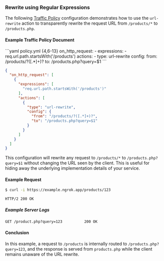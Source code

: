 ### Rewrite using Regular Expressions

The following [Traffic Policy](/docs/traffic-policy/)
configuration demonstrates how to use the `url-rewrite` action to transparently
rewrite the request URL from `/products/*` to `/products.php`.

#### Example Traffic Policy Document

<CodeGroup>
```yaml policy.yml {4,6-13}
on_http_request:
  - expressions:
      - req.url.path.startsWith('/products')
    actions:
      - type: url-rewrite
        config:
          from: /products/?([.*]+)?
          to: /products.php?query=$1
```

```json policy.json {5,8-14}
{
  "on_http_request": [
    {
      "expressions": [
        "req.url.path.startsWith('/products')"
      ],
      "actions": [
        {
          "type": "url-rewrite",
          "config": {
            "from": "/products/?([.*]+)?",
            "to": "/products.php?query=$1"
          }
        }
      ]
    }
  ]
}
```
</CodeGroup>

This configuration will rewrite any request to `/products/*` to
`/products.php?query=$1` without changing the URL seen by the client. This is
useful for hiding away the underlying implementation details of your service.

#### Example Request

```bash
$ curl -i https://example.ngrok.app/products/123
```

```http
HTTP/2 200 OK
```

##### Example Server Logs

```http
GET /product.php?query=123          200 OK
```

#### Conclusion

In this example, a request to `/products` is internally routed to
`/products.php?query=123`, and the response is served from `products.php` while
the client remains unaware of the URL rewrite.
